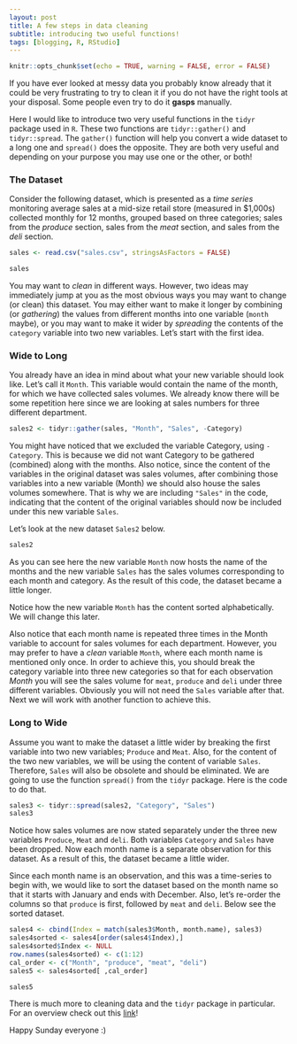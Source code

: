 ---
layout: post
title: A few steps in data cleaning
subtitle: introducing two useful functions!
tags: [blogging, R, RStudio]
---

```{r setup, include=FALSE}
knitr::opts_chunk$set(echo = TRUE, warning = FALSE, error = FALSE)

```

If you have ever looked at messy data you probably know already that it could be very frustrating to try to clean it if you do not have the right tools at your disposal. Some people even try to do it **gasps** manually. 

Here I would like to introduce two very useful functions in the `tidyr` package used in `R`. These two functions are `tidyr::gather()` and `tidyr::spread`. The `gather()` function will help you convert a wide dataset to a long one and `spread()` does the opposite. They are both very useful and depending on your purpose you may use one or the other, or both!

### The Dataset
Consider the following dataset, which is presented as a _time series_ monitoring average sales at a mid-size retail store (measured in $1,000s) collected monthly for 12 months, grouped based on three categories; sales from the _produce_ section, sales from the _meat_ section, and sales from the _deli_ section.


```{r include= FALSE}
sales <- read.csv("sales.csv", stringsAsFactors = FALSE)
```
```{r echo=FALSE}
sales
```

You may want to _clean_ in different ways. However, two ideas may immediately jump at you as the most obvious ways you may want to change (or clean) this dataset. You may either want to make it longer by combining (or _gathering_) the values from different months into one variable (`month` maybe), or you may want to make it wider by _spreading_ the contents of the `category` variable into two new variables. Let's start with the first idea.

### Wide to Long
You already have an idea in mind about what your new variable should look like. Let's call it `Month`. This variable would contain the name of the month, for which we have collected sales volumes. We already know there will be some repetition here since we are looking at sales numbers for three different department. 

```{r echo=TRUE}
sales2 <- tidyr::gather(sales, "Month", "Sales", -Category)
```
You might have noticed that we excluded the variable Category, using `-Category`. This is because we did not want Category to be gathered (combined) along with the months. Also notice, since the content of the variables in the original dataset was sales volumes, after combining those variables into a new variable (Month) we should also house the sales volumes somewhere. That is why we are including `"Sales"` in the code, indicating that the content of the original variables should now be included under this new variable `Sales`.

Let's look at the new dataset `Sales2` below.
```{r echo=FALSE}
sales2
```

As you can see here the new variable `Month` now hosts the name of the months and the new variable `Sales` has the sales volumes corresponding to each month and category. As the result of this code, the dataset became a little longer.

Notice how the new variable `Month` has the content sorted alphabetically. We will change this later.

Also notice that each month name is repeated three times in the Month variable to account for sales volumes for each department. However, you may prefer to have a _clean_ variable `Month`, where each month name is mentioned only once. In order to achieve this, you should break the category variable into three new categories so that for each observation _Month_ you will see the sales volume for `meat`, `produce` and `deli` under three different variables. Obviously you will not need the `Sales` variable after that. Next we will work with another function to achieve this.  

### Long to Wide
Assume you want to make the dataset a little wider by breaking the first variable into two new variables; `Produce` and `Meat`. Also, for the content of the two new variables, we will be using the content of variable `Sales`. Therefore, `Sales` will also be obsolete and should be eliminated. 
We are going to use the function `spread()` from the `tidyr` package. Here is the code to do that.

```{r echo= TRUE}
sales3 <- tidyr::spread(sales2, "Category", "Sales")
sales3
```

Notice how sales volumes are now stated separately under the three new variables `Produce`, `Meat` and `deli`. Both variables `Category` and `Sales` have been dropped. Now each month name is a separate observation for this dataset. As a result of this, the dataset became a little wider.

Since each month name is an observation, and this was a time-series to begin with, we would like to sort the dataset based on the month name so that it starts with January and ends with December. Also, let's re-order the columns so that `produce` is first, followed by `meat` and `deli`. Below see the sorted dataset.

```{r include = FALSE}
sales4 <- cbind(Index = match(sales3$Month, month.name), sales3)
sales4sorted <- sales4[order(sales4$Index),]
sales4sorted$Index <- NULL
row.names(sales4sorted) <- c(1:12)
cal_order <- c("Month", "produce", "meat", "deli")
sales5 <- sales4sorted[ ,cal_order]
```
```{r echo= FALSE}
sales5
```

There is much more to cleaning data and the `tidyr` package in particular. For an overview check out this [link](https://www.rdocumentation.org/packages/tidyr/versions/0.8.3)!

Happy Sunday everyone :)


